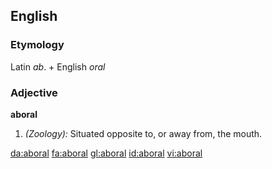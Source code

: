 ==English==

===Etymology===
Latin ''ab''. + English ''oral''
===Adjective===
'''aboral'''

#''(Zoology):'' Situated opposite to, or away from, the mouth.

[[da:aboral]]
[[fa:aboral]]
[[gl:aboral]]
[[id:aboral]]
[[vi:aboral]]